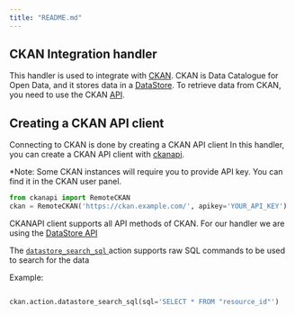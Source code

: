 ```yaml
---
title: "README.md"
---
```


## CKAN Integration handler

This handler is used to integrate with [CKAN](https://ckan.org/).
CKAN is Data Catalogue for Open Data, and it stores data in a [DataStore](http://docs.ckan.org/en/2.9/maintaining/datastore.html). 
To retrieve data from CKAN, you need to use the CKAN [API](https://ckan.org/docs/api/). 


## Creating a CKAN API client
Connecting to CKAN is done by creating a CKAN API client
In this handler, you can create a CKAN API client with [ckanapi](https://github.com/ckan/ckanapi).

*Note: Some CKAN instances will require you to provide API key. You can find it in the CKAN user panel.

```python
from ckanapi import RemoteCKAN
ckan = RemoteCKAN('https://ckan.example.com/', apikey='YOUR_API_KEY')
```

CKANAPI client supports all API methods of CKAN. 
For our handler we are using the [DataStore API](http://docs.ckan.org/en/2.9/maintaining/datastore.html#the-datastore-api)

The [`datastore_search_sql` ](http://docs.ckan.org/en/2.9/maintaining/datastore.html#ckanext.datastore.logic.action.datastore_search_sql) 
action supports raw SQL commands to be used to search for the data 

Example:
```python

ckan.action.datastore_search_sql(sql='SELECT * FROM "resource_id"')
```
